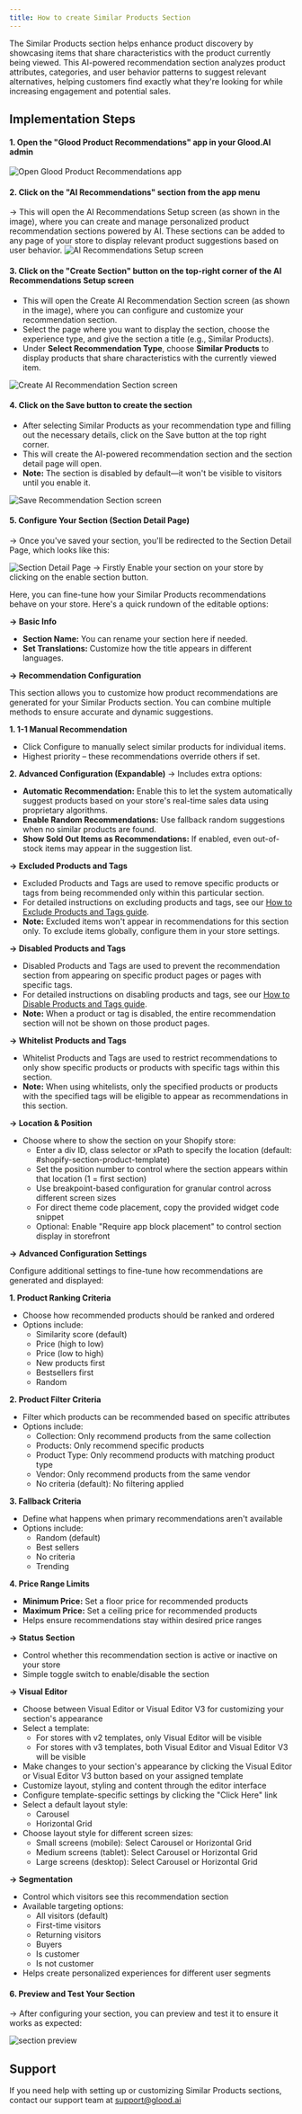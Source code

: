 ```yaml
---
title: How to create Similar Products Section
---
```


The Similar Products section helps enhance product discovery by showcasing items that share characteristics with the product currently being viewed. This AI-powered recommendation section analyzes product attributes, categories, and user behavior patterns to suggest relevant alternatives, helping customers find exactly what they're looking for while increasing engagement and potential sales.

## Implementation Steps

#### 1. Open the "Glood Product Recommendations" app in your Glood.AI admin
<img src="/images/checkout-upsell-01.png" alt="Open Glood Product Recommendations app" />

#### 2. Click on the "AI Recommendations" section from the app menu
→ This will open the AI Recommendations Setup screen (as shown in the image), where you can create and manage personalized product recommendation sections powered by AI. These sections can be added to any page of your store to display relevant product suggestions based on user behavior.
<img src="/images/section-setup-01.png" alt="AI Recommendations Setup screen" />

#### 3. Click on the "Create Section" button on the top-right corner of the AI Recommendations Setup screen
- This will open the Create AI Recommendation Section screen (as shown in the image), where you can configure and customize your recommendation section.
- Select the page where you want to display the section, choose the experience type, and give the section a title (e.g., Similar Products).
- Under **Select Recommendation Type**, choose **Similar Products** to display products that share characteristics with the currently viewed item.
<img src="/images/section-setup-02.png" alt="Create AI Recommendation Section screen" />

#### 4. Click on the Save button to create the section
- After selecting Similar Products as your recommendation type and filling out the necessary details, click on the Save button at the top right corner.
- This will create the AI-powered recommendation section and the section detail page will open.
- **Note:** The section is disabled by default—it won't be visible to visitors until you enable it.
<img src="/images/section-setup-06.png" alt="Save Recommendation Section screen" />

#### 5. Configure Your Section (Section Detail Page)
→ Once you've saved your section, you'll be redirected to the Section Detail Page, which looks like this:

<img src="/images/section-setup-07.png" alt="Section Detail Page" />
→ Firstly Enable your section on your store by clicking on the enable section button.

Here, you can fine-tune how your Similar Products recommendations behave on your store. Here's a quick rundown of the editable options:

**→ Basic Info**

- **Section Name:** You can rename your section here if needed.
- **Set Translations:** Customize how the title appears in different languages.

**→ Recommendation Configuration**

This section allows you to customize how product recommendations are generated for your Similar Products section. You can combine multiple methods to ensure accurate and dynamic suggestions.

**1. 1-1 Manual Recommendation**
- Click Configure to manually select similar products for individual items.
- Highest priority – these recommendations override others if set.

**2. Advanced Configuration (Expandable)**
→ Includes extra options:

- **Automatic Recommendation:** Enable this to let the system automatically suggest products based on your store's real-time sales data using proprietary algorithms.
- **Enable Random Recommendations:** Use fallback random suggestions when no similar products are found.
- **Show Sold Out Items as Recommendations:** If enabled, even out-of-stock items may appear in the suggestion list.

**→ Excluded Products and Tags**
- Excluded Products and Tags are used to remove specific products or tags from being recommended only within this particular section.
- For detailed instructions on excluding products and tags, see our [How to Exclude Products and Tags guide](/for-developers/how-to-guides/how-to-exclude-products-and-tags).
- **Note:** Excluded items won't appear in recommendations for this section only. To exclude items globally, configure them in your store settings.

**→ Disabled Products and Tags**
- Disabled Products and Tags are used to prevent the recommendation section from appearing on specific product pages or pages with specific tags.
- For detailed instructions on disabling products and tags, see our [How to Disable Products and Tags guide](/for-developers/how-to-guides/how-to-disable-products-and-tags).
- **Note:** When a product or tag is disabled, the entire recommendation section will not be shown on those product pages.

**→ Whitelist Products and Tags**
- Whitelist Products and Tags are used to restrict recommendations to only show specific products or products with specific tags within this section.
- **Note:** When using whitelists, only the specified products or products with the specified tags will be eligible to appear as recommendations in this section.

**→ Location & Position**
- Choose where to show the section on your Shopify store:
  - Enter a div ID, class selector or xPath to specify the location (default: #shopify-section-product-template)
  - Set the position number to control where the section appears within that location (1 = first section)
  - Use breakpoint-based configuration for granular control across different screen sizes
  - For direct theme code placement, copy the provided widget code snippet
  - Optional: Enable "Require app block placement" to control section display in storefront

**→ Advanced Configuration Settings**

Configure additional settings to fine-tune how recommendations are generated and displayed:

**1. Product Ranking Criteria**
- Choose how recommended products should be ranked and ordered
- Options include:
  - Similarity score (default)
  - Price (high to low)
  - Price (low to high)
  - New products first
  - Bestsellers first
  - Random

**2. Product Filter Criteria**
- Filter which products can be recommended based on specific attributes
- Options include:
  - Collection: Only recommend products from the same collection
  - Products: Only recommend specific products
  - Product Type: Only recommend products with matching product type
  - Vendor: Only recommend products from the same vendor
  - No criteria (default): No filtering applied

**3. Fallback Criteria**
- Define what happens when primary recommendations aren't available
- Options include:
  - Random (default)
  - Best sellers
  - No criteria
  - Trending

**4. Price Range Limits**
- **Minimum Price:** Set a floor price for recommended products
- **Maximum Price:** Set a ceiling price for recommended products
- Helps ensure recommendations stay within desired price ranges

**→ Status Section**
- Control whether this recommendation section is active or inactive on your store
- Simple toggle switch to enable/disable the section

**→ Visual Editor**
- Choose between Visual Editor or Visual Editor V3 for customizing your section's appearance
- Select a template:
  - For stores with v2 templates, only Visual Editor will be visible
  - For stores with v3 templates, both Visual Editor and Visual Editor V3 will be visible
- Make changes to your section's appearance by clicking the Visual Editor or Visual Editor V3 button based on your assigned template
- Customize layout, styling and content through the editor interface
- Configure template-specific settings by clicking the "Click Here" link
- Select a default layout style:
  - Carousel
  - Horizontal Grid 
- Choose layout style for different screen sizes:
  - Small screens (mobile): Select Carousel or Horizontal Grid
  - Medium screens (tablet): Select Carousel or Horizontal Grid
  - Large screens (desktop): Select Carousel or Horizontal Grid

**→ Segmentation**
- Control which visitors see this recommendation section
- Available targeting options:
  - All visitors (default)
  - First-time visitors
  - Returning visitors 
  - Buyers
  - Is customer
  - Is not customer
- Helps create personalized experiences for different user segments

#### 6. Preview and Test Your Section
→ After configuring your section, you can preview and test it to ensure it works as expected:

<img src="/images/section-setup-08.png" alt="section preview" />

## Support

If you need help with setting up or customizing Similar Products sections, contact our support team at support@glood.ai
